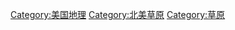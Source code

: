{{commonscat|Grasslands of the United States}}
[[Category:美国地理|Category:美国地理]]
[[Category:北美草原|Category:北美草原]]
[[Category:草原|Category:草原]]
